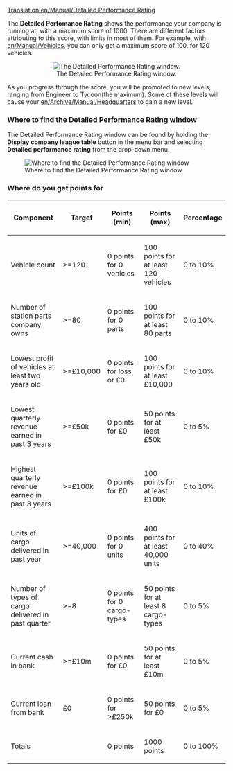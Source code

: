 [[Translation:en/Manual/Detailed Performance Rating]]


The '''Detailed Perfomance Rating''' shows the performance your company is running at, with a maximum score of 1000. There are different factors attributing to this score, with limits in most of them. For example, with [[en/Manual/Vehicles]], you can only get a maximum score of 100, for 120 vehicles.

<center>[[File:en/Manual/Performancerating.png|center|frame|The Detailed Performance Rating window.]]</center>

As you progress through the score, you will be promoted to new levels, ranging from Engineer to Tycoon(the maximum). Some of these levels will cause your [[en/Archive/Manual/Headquarters]] to gain a new level.

=== Where to find the Detailed Performance Rating window ===
The Detailed Performance Rating window can be found by holding the '''Display company league table''' button in the menu bar and selecting '''Detailed performance rating''' from the drop-down menu.

[[File:en/Manual/Menu detailed performance rating.png|center|frame|Where to find the Detailed Performance Rating window]]

=== Where do you get points for===

{| {{en/Wikitable}}
|- style="background:#efefef"
! Component !! Target !! Points (min) !! Points (max) !! Percentage
|-
|Vehicle count||>=120||0 points for 0 vehicles||100 points for at least 120 vehicles||0 to 10%
|-
|Number of station parts company owns||>=80||0 points for 0 parts||100 points for at least 80 parts||0 to 10%
|-
|Lowest profit of vehicles at least two years old||>=£10,000||0 points for loss or £0||100 points for at least £10,000||0 to 10%
|-
|Lowest quarterly revenue earned in past 3 years||>=£50k||0 points for £0||50 points for at least £50k||0 to 5%
|-
|Highest quarterly revenue earned in past 3 years||>=£100k||0 points for £0||100 points for at least £100k||0 to 10%
|-
|Units of cargo delivered in past year||>=40,000||0 points for 0 units||400 points for at least 40,000 units||0 to 40%
|-
|Number of types of cargo delivered in past quarter||>=8||0 points for 0 cargo-types||50 points for at least 8 cargo-types ||0 to 5% 
|-
|Current cash in bank||>=£10m||0 points for £0||50 points for at least £10m||0 to 5%
|-
|Current loan from bank||£0||0 points for >£250k||50 points for £0||0 to 5%
|- style="background:#efefef"
! Totals !!!! 0 points !! 1000 points !! 0 to 100%
|}